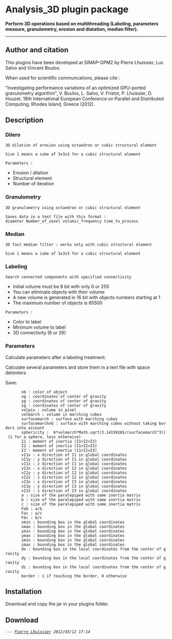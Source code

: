 = Analysis_3D plugin package =

'''Perform 3D operations based on multithreading (Labeling, parameters measure, granulometry, erosion and diatation, median filter). '''
----

== Author and citation ==

This plugins have been developed at SIMAP-GPM2 by Pierre Lhuissier, Luc Salvo and Vincent Boulos.

When used for scientific communcations, please cite : 

"Investigating performance variations of an optimized GPU-ported granulometry algorithm", 
V. Boulos, L. Salvo, V. Fristot, P. Lhuissier, D. Houzet.
18th International European Conference on Parallel and Distributed Computing, Rhodes Island, Greece (2012).

== Description ==
=== Dilero ===
 3D dilation of erosion using octaedron or cubic structural element

 Size 1 means a cube of 3x3x3 for a cubic structural element

 Parameters :
* Erosion / dilation
* Structural element
* Number of iteration


=== Granulometry ===
 3D granulometry using octaedron or cubic structural element 

 Saves data in a text file with this format :
 diameter Number_of_voxel volumic_frequency time_to_process

=== Median ===
 3D fast median filter : works only with cubic structural element

 Size 1 means a cube of 3x3x3 for a cubic structural element

=== Labeling ===
 Search connected components with specified connectivity
 
* Initial volume must be 8 bit with only 0 or 255
* You can eliminate objects with their volume
* A new volume is generated in 16 bit with objects numbers starting at 1
* The maximum number of objects is 65500

 Parameters :
* Color to label
* Minimum volume to label
* 3D connectivity (6 or 26)
		
=== Parameters ===

Calculate parameters after a labeling treatment.

Calculate several parameters and store them in a text file with space delimiters

Save:
        nb : color of object
        xg : coordinates of center of gravity
        yg : coordinates of center of gravity
        zg : coordinates of center of gravity
        volpix : volume in pixel
        volmarch : volume in marching cubes
        surfacemarch : surface with marching cubes
        surfacemarchnb : surface with marching cubes without taking borders into account
        sphericity :  6*volmarch*Math.sqrt(3.14159265/(surfacemarch^3)) (1 for a sphere, less otherwise)
        I1 : moment of inertia (I1>I2>I3)
        I2 : moment of inertia (I1>I2>I3)
        I3 : moment of inertia (I1>I2>I3)
        vI1x : x direction of I1 in global coordinates	
        vI1y : y direction of I1 in global coordinates
        vI1z : z direction of I1 in global coordinates 
        vI2x : x direction of I2 in global coordinates
        vI2y : y direction of I2 in global coordinates
        vI2z : z direction of I2 in global coordinates 
        vI3x : x direction of I3 in global coordinates
        vI3y : y direction of I3 in global coordinates
        vI3z : z direction of I3 in global coordinates
        a : size of the paralepiped with same inertia matrix
        b : size of the paralepiped with same inertia matrix
        c : size of the paralepiped with same inertia matrix
        Fab : a/b
        Fac : a/c
        Fbc : b/c
        xmin : bounding box in the global coordinates
        xmax : bounding box in the global coordinates
        ymin : bounding box in the global coordinates
        ymax : bounding box in the global coordinates
        zmin : bounding box in the global coordinates
        zmax : bounding box in the global coordinates
        dx : bounding box in the local coordinates from the center of gravity
        dy : bounding box in the local coordinates from the center of gravity
        dz : bounding box in the local coordinates from the center of gravity
        border : 1 if touching the border, 0 otherwise


== Installation ==

Download and copy the jar in your plugins folder.


== Download ==

{{:plugin:morphology:analysis_3d:analysis_3d.jar|}}


 --- ''[[:users:lhuissier|Pierre Lhuissier]] 2012/03/12 17:14''
